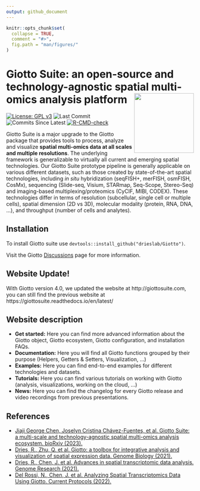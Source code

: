 ```yaml
---
output: github_document
---
```


<!-- README.md is generated from README.Rmd. Please edit that file -->
<!-- This line is from RStudio -->

```r
knitr::opts_chunk$set(
  collapse = TRUE,
  comment = "#>",
  fig.path = "man/figures/"
)
```

# Giotto Suite: an open-source and technology-agnostic spatial multi-omics analysis platform <img src="man/figures/GiottoLogo.png" align="right" alt="" width="160" />

<!-- badges: start -->
[![License: GPL v3](https://img.shields.io/badge/License-GPLv3-blue.svg)](https://www.gnu.org/licenses/gpl-3.0)
![Last Commit](https://badgen.net/github/last-commit/drieslab/Giotto/suite)
![Commits Since Latest](https://img.shields.io/github/commits-since/drieslab/Giotto/latest/suite)
[![R-CMD-check](https://github.com/drieslab/Giotto/actions/workflows/main_check.yaml/badge.svg?branch=suite)](https://github.com/drieslab/Giotto/actions/workflows/main_check.yaml)
<!-- badges: end -->

Giotto Suite is a major upgrade to the Giotto package that provides tools to process, analyze and visualize **spatial multi-omics data at all scales and multiple resolutions**. The underlying framework is generalizable to virtually all current and emerging spatial technologies. Our Giotto Suite prototype pipeline is generally applicable on various different datasets, such as those created by state-of-the-art spatial technologies, including *in situ* hybridization (seqFISH+, merFISH, osmFISH, CosMx), sequencing (Slide-seq, Visium, STARmap, Seq-Scope, Stereo-Seq) and imaging-based multiplexing/proteomics (CyCIF, MIBI, CODEX). These technologies differ in terms of resolution (subcellular, single cell or multiple cells), spatial dimension (2D vs 3D), molecular modality (protein, RNA, DNA, …), and throughput (number of cells and analytes).


## Installation

To install Giotto suite use
`devtools::install_github("drieslab/Giotto")`. 

Visit the Giotto [Discussions](https://github.com/drieslab/Giotto/discussions) page for more information.

## Website Update!

With Giotto version 4.0, we updated the website at http://giottosuite.com, you can still find the previous website at https://giottosuite.readthedocs.io/en/latest/

## Website description  

- **Get started:** Here you can find more advanced information about the Giotto object, Giotto ecosystem, Giotto configuration, and installation FAQs.
- **Documentation:** Here you will find all Giotto functions grouped by their purpose (Helpers, Getters & Setters, Visualization, ...)
- **Examples:** Here you can find end-to-end  examples for different technologies and datasets.
- **Tutorials:** Here you can find various tutorials on working with Giotto (analysis, visualizations, working on the cloud, ...)
- **News:** Here you can find the changelog for every Giotto release and video recordings from previous presentations. 

## References

- [Jiaji George Chen, Joselyn Cristina Chávez-Fuentes, et al. Giotto Suite: a multi-scale and technology-agnostic spatial multi-omics analysis ecosystem. bioRxiv (2023).](https://www.biorxiv.org/content/10.1101/2023.11.26.568752v1)
- [Dries, R., Zhu, Q. et al. Giotto: a toolbox for integrative analysis and visualization of spatial expression data. Genome Biology (2021).](https://genomebiology.biomedcentral.com/articles/10.1186/s13059-021-02286-2)
- [Dries, R., Chen, J. et al. Advances in spatial transcriptomic data analysis. Genome Research (2021).](https://genome.cshlp.org/content/31/10/1706.long)
- [Del Rossi, N., Chen, J. et al. Analyzing Spatial Transcriptomics Data Using Giotto. Current Protocols (2022).](https://currentprotocols.onlinelibrary.wiley.com/doi/abs/10.1002/cpz1.405)

